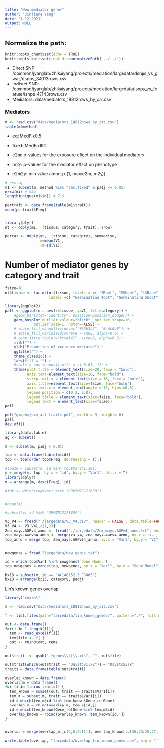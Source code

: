 ```yaml
---
title: "New mediator genes"
author: "Jinliang Yang"
date: "1-12-2021"
output: NULL
---
```



## Normalize the path:

```r
knitr::opts_chunk$set(echo = TRUE) 
knitr::opts_knit$set(root.dir=normalizePath('../../')) 
```

- Direct SNP: /common/jyanglab/zhikaiyang/projects/mediation/largedata/dsnps_vs_gwas/dsnps_34013rows.csv
- Indirect SNP: /common/jyanglab/zhikaiyang/projects/mediation/largedata/isnps_vs_feature/isnps_47143rows.csv
- Mediators: data/mediators_18812rows_by_cat.csv

### Mediators

```r
m <- read.csv("data/mediators_18812rows_by_cat.csv")
table(m$method)
```
- eq: MedFix0.5
- fixed: MedFixBIC

- e2m: p-values for the exposure effect on the individual mediators
- m2y: p-values for the mediator effect on phenotype
- e2m2y: min value among c(1, max(e2m, m2y))

```r
# res.eq
m1 <- subset(m, method %in% "res.fixed" & padj <= 0.05)
nrow(m1) # 932
length(unique(m1$id)) # 736

pertrait <- data.frame(table(m1$trait))
mean(pertrait$Freq)


library(plyr)
nt <- ddply(m1, .(tissue, category, trait), nrow)

percat <- ddply(nt, .(tissue, category), summarise,
                m=mean(V1),
                sd=sd(V1))


```

# Number of mediator genes by category and trait

```r
fsize=18
nt$tissue <- factor(nt$tissue, levels = c( "GRoot", "GShoot", "L3Base", "L3Tip", "LMAD", "LMAN","Kern"),
                    labels =c( "Germinating Root", "Germinating Shoot", "Leaf 3 base", "Leaf 3 tip", "Adult leaf during the day", "Adult leaf at night","Kernels after pollination"))

library(ggplot2)
pall <- ggplot(nt, aes(x=tissue, y=V1, fill=category)) +
    #geom_bar(stat="identity", position=position_dodge()) +
    geom_boxplot(outlier.colour="black", outlier.shape=16, 
             outlier.size=1, notch=FALSE) +
    # scale_fill_manual(values=c("#69b3a2", "#cdc0b0")) +
    # scale_fill_viridis(discrete = TRUE, alpha=0.6) +
    # geom_jitter(color="#cc4141", size=2, alpha=0.9) +
    xlab("") +
    ylab("Proportion of variance mediated") +
    ggtitle("") +
    theme_classic() +
    labs(fill = "") +
    #scale_y_continuous(limits = c(-0.01, 1)) +
    theme(plot.title = element_text(size=20, face = "bold"), 
          axis.text=element_text(size=16, face="bold"),
          strip.text.x = element_text(size = 16, face = "bold"),
          axis.title=element_text(size=fsize, face="bold"),
          axis.text.x = element_text(angle = 15, hjust=0.8),
          legend.position = c(0.2, 0.8), 
          legend.title = element_text(size=fsize, face="bold"),
          legend.text = element_text(size=fsize))
pall

pdf("graphs/pvm_all_traits.pdf", width = 9, height= 6)
pall
dev.off()
```





```r
library(data.table)
ag <- subset()

m <- subset(m, padj < 0.05)

top <- data.frame(table(m$id))
top <- top[order(top$Freq, decreasing = T),]

#top10 = subset(m, id %in% top$Var1[1:10])
m = merge(m, top, by.x = "id", by.y = "Var1", all.x = T)
library(dplyr)
m = arrange(m, desc(Freq), id)

#idx <- which(top$Var1 %in% "GRMZM2G171650")


#head(m)

#subset(m, id %in% "GRMZM2G171650")

V3_V4 <- fread("./largedata/V3_V4.csv", header = FALSE , data.table=FALSE)
V3_V4 <- V3_V4[,c(1,2)]
Zea_mays.AGPv4_anno <- fread("./largedata/Zea_mays.AGPv4_anno.txt", header = TRUE, data.table = FALSE)
Zea_mays.AGPv34_anno <- merge(V3_V4, Zea_mays.AGPv4_anno, by.x = "V2", by.y = "ensembl_gene_id_v4")
top_anno = merge(top, Zea_mays.AGPv34_anno, by.x = "Var1", by.y = "V1")


newgenes = fread("largedata/new_genes.txt")

id = which(top$Var1 %in% newgenes$`Gene Model`)
top_newgenes = merge(top, newgenes, by.x = "Var1", by.y = "Gene Model")

bx13 = subset(m, id == "AC148152.3_FG005")
bx13 = arrange(bx13, category, padj)
```



Lin's known genes overlap


```r
library("readxl")

m <- read.csv("data/mediators_18812rows_by_cat.csv")

f <- list.files(path="largedata/lin_known_genes/", pattern=".*", full.names = T)

out <- data.frame()
for(i in 1:length(f)){
  tem <- read_excel(f[i])
  tem$file <- f[i]
  out <- rbind(out, tem)
}

out$trait  <- gsub(".*genes\\/|\\.xls", "", out$file)

out$trait[which(out$trait == "DaystoSilk2")] = "DaystoSilk"
traits = data.frame(table(out$trait))

overlap_known = data.frame()
overlap_m = data.frame()
for (i in 1:nrow(traits)) {
  tem_known = subset(out, trait == traits$Var1[i])
  tem_m = subset(m, trait == traits$Var1[i])
  id = which(tem_m$id %in% tem_known$Gene_refGene)
  overlap_m = rbind(overlap_m, tem_m[id,])
  id = which(tem_known$Gene_refGene %in% tem_m$id)
  overlap_known = rbind(overlap_known, tem_known[id, ])
}


overlap = merge(overlap_m[,c(2,6,9:11)], overlap_known[,c(36,23:25,27, 13,20,22)], by.x = "id", by.y = "Gene_refGene", all.x = T) 

write.table(overlap, "largedata/overlap_lin_known_genes.csv", sep = ",", row.names = F)




```


